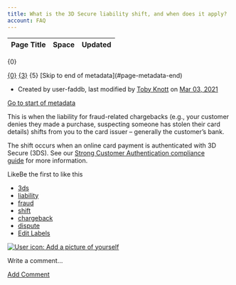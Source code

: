 ```yaml
---
title: What is the 3D Secure liability shift, and when does it apply?
account: FAQ 
---
```


<table class="aui"> <thead> <tr class="header"> <th class="search-result-title">Page Title</th> <th class="search-result-space">Space</th> <th class="search-result-date">Updated</th> </tr> </thead> </table> <p class="search-result-count">{0}</p> <tr class="search-result"> <td class="search-result-title"><a href="{1}" class="content-type-{2}"><span>{0}</span></a></td> <td class="search-result-space"><a class="space" href="/display/{4}/" title="{3}">{3}</a></td> <td class="search-result-date"><span class="date" title="{6}">{5}</span></td> </tr> [Skip to end of metadata](#page-metadata-end)

*   Created by user-faddb, last modified by [Toby Knott](    /display/~toby.knott
    ) on [Mar 03, 2021](/pages/diffpagesbyversion.action?pageId=720996&selectedPageVersions=4&selectedPageVersions=5 "Show changes")

[Go to start of metadata](#page-metadata-start)

This is when the liability for fraud-related chargebacks (e.g., your customer denies they made a purchase, suspecting someone has stolen their card details) shifts from you to the card issuer – generally the customer’s bank.

The shift occurs when an online card payment is authenticated with 3D Secure (3DS). See our [Strong Customer Authentication compliance guide](/display/DOCS/SCA+compliance+guide) for more information.

LikeBe the first to like this

*   [3ds](/label/FAQ/3ds)
*   [liability](/label/FAQ/liability)
*   [fraud](/label/FAQ/fraud)
*   [shift](/label/FAQ/shift)
*   [chargeback](/label/FAQ/chargeback)
*   [dispute](/label/FAQ/dispute)
*   [Edit Labels](# "Edit Labels (Type 'l')")

[![User icon: Add a picture of yourself](/s/en_GB/7901/abf7b35644d5a5d1d7e4b0969a83e8eb2b569fb5/_/images/icons/profilepics/add_profile_pic.svg)](/users/profile/editmyprofilepicture.action)

Write a comment…

[Add Comment](/pages/viewpage.action?pageId=720996&showComments=true&showCommentArea=true#addcomment)
